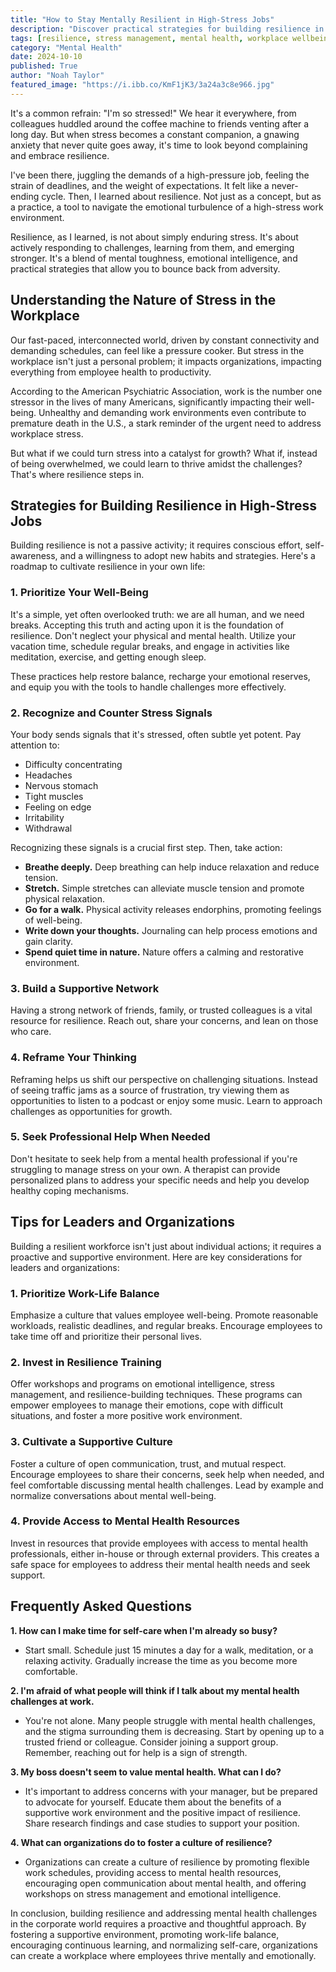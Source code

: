 ```yaml
---
title: "How to Stay Mentally Resilient in High-Stress Jobs"
description: "Discover practical strategies for building resilience in high-stress jobs. Learn how to manage stress, prioritize well-being, and cultivate a positive mindset to thrive in demanding work environments."
tags: [resilience, stress management, mental health, workplace wellbeing, high-stress jobs, emotional intelligence, self-care, work-life balance, mental health resources, leadership, workplace culture]
category: "Mental Health"
date: 2024-10-10
published: True
author: "Noah Taylor"
featured_image: "https://i.ibb.co/KmF1jK3/3a24a3c8e966.jpg"
---
```



It's a common refrain: "I'm so stressed!" We hear it everywhere, from colleagues huddled around the coffee machine to friends venting after a long day.  But when stress becomes a constant companion, a gnawing anxiety that never quite goes away, it's time to look beyond complaining and embrace resilience. 

I've been there, juggling the demands of a high-pressure job, feeling the strain of deadlines, and the weight of expectations. It felt like a never-ending cycle.  Then, I learned about resilience.  Not just as a concept, but as a practice, a tool to navigate the emotional turbulence of a high-stress work environment. 

Resilience, as I learned, is not about simply enduring stress. It's about actively responding to challenges, learning from them, and emerging stronger. It's a blend of mental toughness, emotional intelligence, and practical strategies that allow you to bounce back from adversity. 

##  Understanding the Nature of Stress in the Workplace

Our fast-paced, interconnected world, driven by constant connectivity and demanding schedules, can feel like a pressure cooker. But stress in the workplace isn't just a personal problem; it impacts organizations, impacting everything from employee health to productivity.  

According to the American Psychiatric Association, work is the number one stressor in the lives of many Americans, significantly impacting their well-being.  Unhealthy and demanding work environments even contribute to premature death in the U.S., a stark reminder of the urgent need to address workplace stress.

But what if we could turn stress into a catalyst for growth? What if, instead of being overwhelmed, we could learn to thrive amidst the challenges? That's where resilience steps in.

## Strategies for Building Resilience in High-Stress Jobs

Building resilience is not a passive activity; it requires conscious effort, self-awareness, and a willingness to adopt new habits and strategies. Here's a roadmap to cultivate resilience in your own life:

### 1. Prioritize Your Well-Being

It's a simple, yet often overlooked truth: we are all human, and we need breaks. Accepting this truth and acting upon it is the foundation of resilience. Don't neglect your physical and mental health. Utilize your vacation time, schedule regular breaks, and engage in activities like meditation, exercise, and getting enough sleep.

These practices help restore balance, recharge your emotional reserves, and equip you with the tools to handle challenges more effectively. 

### 2. Recognize and Counter Stress Signals

Your body sends signals that it's stressed, often subtle yet potent. Pay attention to:

* Difficulty concentrating
* Headaches
* Nervous stomach
* Tight muscles
* Feeling on edge
* Irritability 
* Withdrawal

Recognizing these signals is a crucial first step.  Then, take action:

* **Breathe deeply.** Deep breathing can help induce relaxation and reduce tension.
* **Stretch.** Simple stretches can alleviate muscle tension and promote physical relaxation.
* **Go for a walk.** Physical activity releases endorphins, promoting feelings of well-being.
* **Write down your thoughts.** Journaling can help process emotions and gain clarity.
* **Spend quiet time in nature.**  Nature offers a calming and restorative environment.

### 3. Build a Supportive Network

Having a strong network of friends, family, or trusted colleagues is a vital resource for resilience.  Reach out, share your concerns, and lean on those who care. 

### 4. Reframe Your Thinking

Reframing helps us shift our perspective on challenging situations.  Instead of seeing traffic jams as a source of frustration, try viewing them as opportunities to listen to a podcast or enjoy some music.  Learn to approach challenges as opportunities for growth.

### 5. Seek Professional Help When Needed

Don't hesitate to seek help from a mental health professional if you're struggling to manage stress on your own.  A therapist can provide personalized plans to address your specific needs and help you develop healthy coping mechanisms.

## Tips for Leaders and Organizations

Building a resilient workforce isn't just about individual actions; it requires a proactive and supportive environment. Here are key considerations for leaders and organizations:

### 1. Prioritize Work-Life Balance

Emphasize a culture that values employee well-being. Promote reasonable workloads, realistic deadlines, and regular breaks. Encourage employees to take time off and prioritize their personal lives. 

### 2. Invest in Resilience Training

Offer workshops and programs on emotional intelligence, stress management, and resilience-building techniques. These programs can empower employees to manage their emotions, cope with difficult situations, and foster a more positive work environment.

### 3. Cultivate a Supportive Culture

Foster a culture of open communication, trust, and mutual respect. Encourage employees to share their concerns, seek help when needed, and feel comfortable discussing mental health challenges. Lead by example and normalize conversations about mental well-being.

### 4. Provide Access to Mental Health Resources

Invest in resources that provide employees with access to mental health professionals, either in-house or through external providers. This creates a safe space for employees to address their mental health needs and seek support.

## Frequently Asked Questions

**1. How can I make time for self-care when I'm already so busy?**

- Start small.  Schedule just 15 minutes a day for a walk, meditation, or a relaxing activity.  Gradually increase the time as you become more comfortable.

**2. I'm afraid of what people will think if I talk about my mental health challenges at work.**

- You're not alone. Many people struggle with mental health challenges, and the stigma surrounding them is decreasing. Start by opening up to a trusted friend or colleague. Consider joining a support group. Remember, reaching out for help is a sign of strength. 

**3. My boss doesn't seem to value mental health. What can I do?**

- It's important to address concerns with your manager, but be prepared to advocate for yourself.  Educate them about the benefits of a supportive work environment and the positive impact of resilience.  Share research findings and case studies to support your position.

**4. What can organizations do to foster a culture of resilience?**

- Organizations can create a culture of resilience by promoting flexible work schedules, providing access to mental health resources, encouraging open communication about mental health, and offering workshops on stress management and emotional intelligence. 

In conclusion, building resilience and addressing mental health challenges in the corporate world requires a proactive and thoughtful approach. By fostering a supportive environment, promoting work-life balance, encouraging continuous learning, and normalizing self-care, organizations can create a workplace where employees thrive mentally and emotionally. 